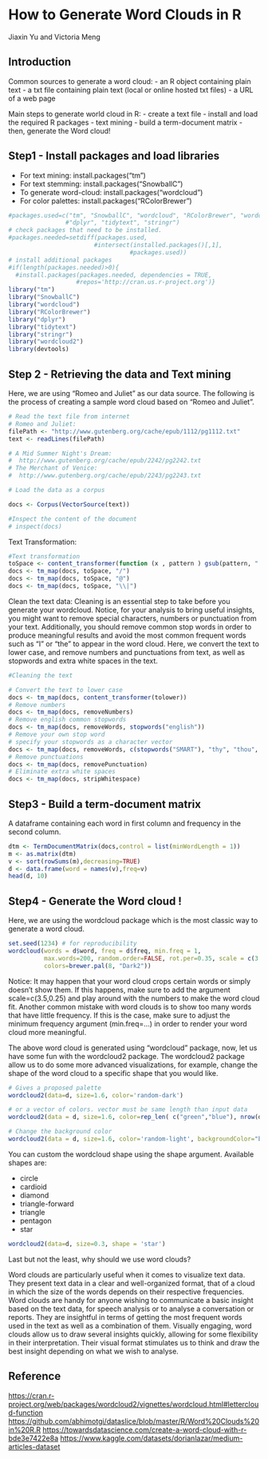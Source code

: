# How to Generate Word Clouds in R

Jiaxin Yu and Victoria Meng

## Introduction

Common sources to generate a word cloud:
  - an R object containing plain text 
  - a txt file containing plain text (local or online hosted txt files)
  - a URL of a web page 

Main steps to generate world cloud in R:
  - create a text file
  - install and load the required R packages
  - text mining
  - build a term-document matrix
  - then, generate the Word cloud!


## Step1 - Install packages and load libraries

- For text mining: install.packages("tm")  
- For text stemming: install.packages("SnowballC")
- To generate word-cloud:  install.packages("wordcloud") 
- For color palettes: install.packages("RColorBrewer")

```r
#packages.used=c("tm", "SnowballC", "wordcloud", "RColorBrewer", "wordcloud2", "devtools", 
                #"dplyr", "tidytext", "stringr")
# check packages that need to be installed.
#packages.needed=setdiff(packages.used, 
                        #intersect(installed.packages()[,1], 
                                  #packages.used))
# install additional packages
#if(length(packages.needed)>0){
  #install.packages(packages.needed, dependencies = TRUE,
                   #repos='http://cran.us.r-project.org')}
library("tm")
library("SnowballC")
library("wordcloud")
library("RColorBrewer")
library("dplyr")
library("tidytext")
library("stringr")
library("wordcloud2")
library(devtools)
```


## Step 2 - Retrieving the data and Text mining
Here, we are using "Romeo and Juliet" as our data source. The following is the process of creating a sample word cloud based on "Romeo and Juliet". 


```r
# Read the text file from internet
# Romeo and Juliet:
filePath <- "http://www.gutenberg.org/cache/epub/1112/pg1112.txt"
text <- readLines(filePath)

# A Mid Summer Night's Dream:
#  http://www.gutenberg.org/cache/epub/2242/pg2242.txt
# The Merchant of Venice:
#  http://www.gutenberg.org/cache/epub/2243/pg2243.txt

# Load the data as a corpus

docs <- Corpus(VectorSource(text))

#Inspect the content of the document
# inspect(docs)
```

Text Transformation: 
```r
#Text transformation
toSpace <- content_transformer(function (x , pattern ) gsub(pattern, " ", x))
docs <- tm_map(docs, toSpace, "/")
docs <- tm_map(docs, toSpace, "@")
docs <- tm_map(docs, toSpace, "\\|")
```

Clean the text data:
Cleaning is an essential step to take before you generate your wordcloud. Notice, for your analysis to bring useful insights, you might want to remove special characters, numbers or punctuation from your text. Additionally, you should remove common stop words in order to produce meaningful results and avoid the most common frequent words such as "I" or "the" to appear in the word cloud.
Here, we convert the text to lower case, and remove numbers and punctuations from text, as well as stopwords and extra white spaces in the text. 

```r
#Cleaning the text

# Convert the text to lower case
docs <- tm_map(docs, content_transformer(tolower))
# Remove numbers
docs <- tm_map(docs, removeNumbers)
# Remove english common stopwords
docs <- tm_map(docs, removeWords, stopwords("english"))
# Remove your own stop word
# specify your stopwords as a character vector
docs <- tm_map(docs, removeWords, c(stopwords("SMART"), "thy", "thou", "thee", "the", "and", "but")) 
# Remove punctuations
docs <- tm_map(docs, removePunctuation)
# Eliminate extra white spaces
docs <- tm_map(docs, stripWhitespace)
```


## Step3 - Build a term-document matrix
A dataframe containing each word in first column and frequency in the second column.

```r
dtm <- TermDocumentMatrix(docs,control = list(minWordLength = 1))
m <- as.matrix(dtm)
v <- sort(rowSums(m),decreasing=TRUE)
d <- data.frame(word = names(v),freq=v)
head(d, 10)
```

## Step4 - Generate the Word cloud ! 
Here, we are using the wordcloud package which is the most classic way to generate a word cloud.
```r
set.seed(1234) # for reproducibility 
wordcloud(words = d$word, freq = d$freq, min.freq = 1,
          max.words=200, random.order=FALSE, rot.per=0.35, scale = c(3.5, 0.25),
          colors=brewer.pal(8, "Dark2"))
```


Notice: It may happen that your word cloud crops certain words or simply doesn’t show them. If this happens, make sure to add the argument scale=c(3.5,0.25) and play around with the numbers to make the word cloud fit.
Another common mistake with word clouds is to show too many words that have little frequency. If this is the case, make sure to adjust the minimum frequency argument (min.freq=…) in order to render your word cloud more meaningful.


The above word cloud is generated using "wordcloud" package, now, let us have some fun with the wordcloud2 package. The wordcloud2 package allow us to do some more advanced visualizations, for example, change the shape of the word cloud to a specific shape that you would like. 


```r
# Gives a proposed palette
wordcloud2(data=d, size=1.6, color='random-dark')
```

```r
# or a vector of colors. vector must be same length than input data
wordcloud2(data = d, size=1.6, color=rep_len( c("green","blue"), nrow(demoFreq) ) )
```

```r
# Change the background color
wordcloud2(data = d, size=1.6, color='random-light', backgroundColor="black")
```


You can custom the wordcloud shape using the shape argument. Available shapes are:

- circle
- cardioid
- diamond
- triangle-forward
- triangle
- pentagon
- star


```r
wordcloud2(data=d, size=0.3, shape = 'star')
```



Last but not the least, why should we use word clouds?

Word clouds are particularly useful when it comes to visualize text data. They present text data in a clear and well-organized format, that of a cloud in which the size of the words depends on their respective frequencies. 
Word clouds are handy for anyone wishing to communicate a basic insight based on the text data, for speech analysis or to analyse a conversation or reports. They are insightful in terms of getting the most frequent words used in the text as well as a combination of them. Visually engaging, word clouds allow us to draw several insights quickly, allowing for some flexibility in their interpretation. Their visual format stimulates us to think and draw the best insight depending on what we wish to analyse.




## Reference

[https://cran.r-project.org/web/packages/wordcloud2/vignettes/wordcloud.html#lettercloud-function](https://cran.r-project.org/web/packages/wordcloud2/vignettes/wordcloud.html#lettercloud-function)
[https://github.com/abhimotgi/dataslice/blob/master/R/Word%20Clouds%20in%20R.R](https://github.com/abhimotgi/dataslice/blob/master/R/Word%20Clouds%20in%20R.R)
[https://towardsdatascience.com/create-a-word-cloud-with-r-bde3e7422e8a](https://towardsdatascience.com/create-a-word-cloud-with-r-bde3e7422e8a)
[https://www.kaggle.com/datasets/dorianlazar/medium-articles-dataset](https://www.kaggle.com/datasets/dorianlazar/medium-articles-dataset)

